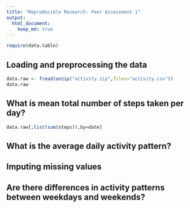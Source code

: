 ```yaml
---
title: "Reproducible Research: Peer Assessment 1"
output: 
  html_document:
    keep_md: true
---
```


```r
require(data.table)
```

## Loading and preprocessing the data

```r
data.raw <- fread(unzip("activity.zip",files="activity.csv"))
data.raw
```

## What is mean total number of steps taken per day?

```r
data.raw[,list(sum(steps)),by=date]
```

## What is the average daily activity pattern?



## Imputing missing values



## Are there differences in activity patterns between weekdays and weekends?

